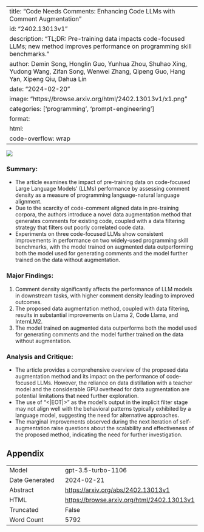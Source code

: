 
---
title: "Code Needs Comments: Enhancing Code LLMs with Comment Augmentation"
id: "2402.13013v1"
description: "TL;DR: Pre-training data impacts code-focused LLMs; new method improves performance on programming skill benchmarks."
author: Demin Song, Honglin Guo, Yunhua Zhou, Shuhao Xing, Yudong Wang, Zifan Song, Wenwei Zhang, Qipeng Guo, Hang Yan, Xipeng Qiu, Dahua Lin
date: "2024-02-20"
image: "https://browse.arxiv.org/html/2402.13013v1/x1.png"
categories: ['programming', 'prompt-engineering']
format:
  html:
    code-overflow: wrap
---

![](https://browse.arxiv.org/html/2402.13013v1/x1.png)

### **Summary:**
- The article examines the impact of pre-training data on code-focused Large Language Models' (LLMs) performance by assessing comment density as a measure of programming language-natural language alignment.
- Due to the scarcity of code-comment aligned data in pre-training corpora, the authors introduce a novel data augmentation method that generates comments for existing code, coupled with a data filtering strategy that filters out poorly correlated code data.
- Experiments on three code-focused LLMs show consistent improvements in performance on two widely-used programming skill benchmarks, with the model trained on augmented data outperforming both the model used for generating comments and the model further trained on the data without augmentation.

### Major Findings:
1. Comment density significantly affects the performance of LLM models in downstream tasks, with higher comment density leading to improved outcomes.
2. The proposed data augmentation method, coupled with data filtering, results in substantial improvements on Llama 2, Code Llama, and InternLM2.
3. The model trained on augmented data outperforms both the model used for generating comments and the model further trained on the data without augmentation.

### Analysis and Critique:
- The article provides a comprehensive overview of the proposed data augmentation method and its impact on the performance of code-focused LLMs. However, the reliance on data distillation with a teacher model and the considerable GPU overhead for data augmentation are potential limitations that need further exploration.
- The use of "<|EOT|>" as the model’s output in the implicit filter stage may not align well with the behavioral patterns typically exhibited by a language model, suggesting the need for alternative approaches.
- The marginal improvements observed during the next iteration of self-augmentation raise questions about the scalability and effectiveness of the proposed method, indicating the need for further investigation.

## Appendix

|          |          |
|----------|----------|
| Model     | gpt-3.5-turbo-1106       |
| Date Generated     | 2024-02-21       |
| Abstract | [https://arxiv.org/abs/2402.13013v1](https://arxiv.org/abs/2402.13013v1)        |
| HTML     | [https://browse.arxiv.org/html/2402.13013v1](https://browse.arxiv.org/html/2402.13013v1)       |
| Truncated       | False       |
| Word Count       | 5792       |